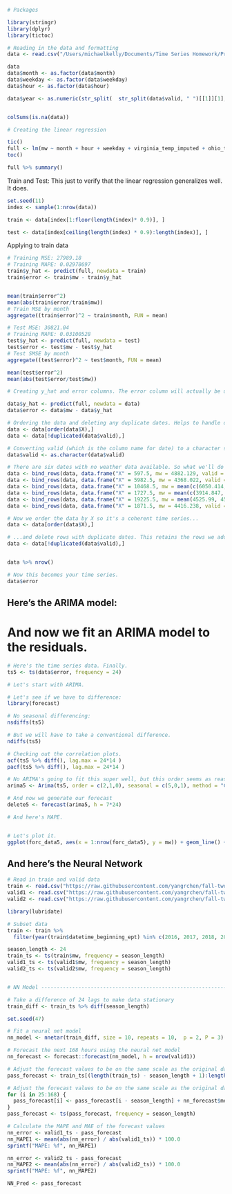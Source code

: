 ```{r}
# Packages

library(stringr)
library(dplyr)
library(tictoc)
```

```{r}

# Reading in the data and formatting
data <- read.csv("/Users/michaelkelly/Documents/Time Series Homework/Project/external_training_data.csv")

data
data$month <- as.factor(data$month)
data$weekday <- as.factor(data$weekday)
data$hour <- as.factor(data$hour)

data$year <- as.numeric(str_split(  str_split(data$valid, " ")[[1]][1], "-" )[[1]][1])


colSums(is.na(data))

```

```{r}


# Creating the linear regression

tic()
full <- lm(mw ~ month + hour + weekday + virginia_temp_imputed + ohio_temp_imputed + mich_temp_imputed + virginia_temp_imputed_lag + ohio_temp_imputed_lag + mich_temp_imputed_lag + hour:temp_virginia + hour:temp_ohio + hour:temp_mich + hour:temp_virginia_lag + hour:temp_ohio_lag + hour:temp_mich_lag + hour:I(temp_virginia^2) + hour:I(temp_ohio^2) + hour:I(temp_mich^2) + hour:I(temp_virginia_lag^2) + hour:I(temp_ohio_lag^2) + hour:I(temp_mich_lag^2) + hour:I(temp_virginia^3) + hour:I(temp_ohio^3) + hour:I(temp_mich^3) + hour:I(temp_virginia_lag^3) + hour:I(temp_ohio_lag^3) + hour:I(temp_mich_lag^3) + temp_virginia + temp_ohio + temp_mich  + temp_virginia_lag + temp_ohio_lag + temp_mich_lag +  I(temp_virginia^2) + I(temp_ohio^2) + I(temp_mich^2) + I(temp_virginia_lag^2) + I(temp_ohio_lag^2) + I(temp_mich_lag^2) + I(temp_virginia^3) + I(temp_ohio^3) + I(temp_mich^3) + I(temp_virginia_lag^3) + I(temp_ohio_lag^3) + I(temp_mich_lag^3) + as.factor(month):temp_virginia + as.factor(month):temp_ohio + as.factor(month):temp_mich + as.factor(month):temp_virginia_lag + as.factor(month):temp_ohio_lag + as.factor(month):temp_mich_lag + as.factor(month):I(temp_virginia^2) + as.factor(month):I(temp_ohio^2) + as.factor(month):I(temp_mich^2) + as.factor(month):I(temp_virginia_lag^2) + as.factor(month):I(temp_ohio_lag^2) + as.factor(month):I(temp_mich_lag^2) + as.factor(month):I(temp_virginia^3) + as.factor(month):I(temp_ohio^3) + as.factor(month):I(temp_mich^3) + as.factor(month):I(temp_virginia_lag^3) + as.factor(month):I(temp_ohio_lag^3) + as.factor(month):I(temp_mich_lag^3), data = data )
toc()

full %>% summary()

```

Train and Test: This just to verify that the linear regression generalizes well. It does.

```{r}
set.seed(11)
index <- sample(1:nrow(data))

train <- data[index[1:floor(length(index)* 0.9)], ]

test <- data[index[ceiling(length(index) * 0.9):length(index)], ]
```

Applying to train data

```{r}


# Training MSE: 27989.18
# Training MAPE: 0.02978697
train$y_hat <- predict(full, newdata = train)
train$error <- train$mw - train$y_hat


mean(train$error^2)
mean(abs(train$error/train$mw))
# Train MSE by month
aggregate((train$error)^2 ~ train$month, FUN = mean)

# Test MSE: 30821.04
# Training MAPE: 0.03100528
test$y_hat <- predict(full, newdata = test)
test$error <- test$mw - test$y_hat
# Test SMSE by month
aggregate((test$error)^2 ~ test$month, FUN = mean)

mean(test$error^2)
mean(abs(test$error/test$mw))
```

```{r}

# Creating y_hat and error columns. The error column will actually be used for modeling.

data$y_hat <- predict(full, newdata = data)
data$error <- data$mw - data$y_hat

# Ordering the data and deleting any duplicate dates. Helps to handle daylight savings.
data <- data[order(data$X),]
data <- data[!duplicated(data$valid),]

# Converting valid (which is the column name for date) to a character so we can rbind.
data$valid <- as.character(data$valid)

# There are six dates with no weather data available. So what we'll do is create a new row with the same date (valid), an X column for sorting, the ACTUAL MW load, and error will be the average of the linear model's errors for the hours before and after the missing data.
data <- bind_rows(data, data.frame("X" = 597.5, mw = 4882.129, valid = "2021-01-25 23:00:00", error = mean(c(-150.0586510, -89.8664190)) ))
data <- bind_rows(data, data.frame("X" = 5982.5, mw = 4368.022, valid = "2021-09-07 11:00:00", error = mean(c(106.15015, 143.70991)) ))
data <- bind_rows(data, data.frame("X" = 10468.5, mw = mean(c(6050.414, 6030.919)), valid = "2022-03-13 02:00:00", error = mean(c(43.65590, 12.91936)) ))
data <- bind_rows(data, data.frame("X" = 1727.5, mw = mean(c(3914.847, 3973.368)), valid = "2021-03-14 02:00:00", error = mean(c(207.9632, 210.7931)) ))
data <- bind_rows(data, data.frame("X" = 19225.5, mw = mean(4525.99, 4538.237), valid = "2023-03-12 02:00:00", error = mean(c(15.628506, 8.155376)) ))
data <- bind_rows(data, data.frame("X" = 1871.5, mw = 4416.238, valid = "2021-03-20 03:00:00", error = mean(c(-29.4918, 27.3371)) ))

# Now we order the data by X so it's a coherent time series...
data <- data[order(data$X),]

# ...and delete rows with duplicate dates. This retains the rows we added above.
data <- data[!duplicated(data$valid),]


data %>% nrow()

# Now this becomes your time series.
data$error

```

## Here's the ARIMA model:

# And now we fit an ARIMA model to the residuals.

```{r}
# Here's the time series data. Finally.
ts5 <- ts(data$error, frequency = 24)

```

```{r}
# Let's start with ARIMA.

# Let's see if we have to difference:
library(forecast)

# No seasonal differencing:
nsdiffs(ts5)

# But we will have to take a conventional difference.
ndiffs(ts5)


```

```{r}
# Checking out the correlation plots.
acf(ts5 %>% diff(), lag.max = 24*14 )
pacf(ts5 %>% diff(), lag.max = 24*14 )

# No ARIMA's going to fit this super well, but this order seems as reasonably as any other.
arima5 <- Arima(ts5, order = c(2,1,0), seasonal = c(5,0,1), method = "CSS")

# And now we generate our forecast
delete5 <- forecast(arima5, h = 7*24) 

# And here's MAPE.


# Let's plot it.
ggplot(forc_data5, aes(x = 1:nrow(forc_data5), y = mw)) + geom_line() + geom_line(aes(x = 1:nrow(forc_data5), y = delete5), color = "red" )
```

## And here's the Neural Network

```{r}

# Read in train and valid data
train <- read.csv("https://raw.githubusercontent.com/yangrchen/fall-two-homework/main/Homework2_TS2/data/clean_train.csv")
valid1 <- read.csv("https://raw.githubusercontent.com/yangrchen/fall-two-homework/main/Homework2_TS2/data/clean_valid.csv")
valid2 <- read.csv("https://raw.githubusercontent.com/yangrchen/fall-two-homework/main/Homework2_TS2/data/clean_valid_2.csv")

library(lubridate)

# Subset data
train <- train %>%
  filter(year(train$datetime_beginning_ept) %in% c(2016, 2017, 2018, 2019, 2021, 2022, 2023))

season_length <- 24
train_ts <- ts(train$mw, frequency = season_length)
valid1_ts <- ts(valid1$mw, frequency = season_length)
valid2_ts <- ts(valid2$mw, frequency = season_length)


# NN Model ----------------------------------------------------------------

# Take a difference of 24 lags to make data stationary
train_diff <- train_ts %>% diff(season_length)

set.seed(47)

# Fit a neural net model
nn_model <- nnetar(train_diff, size = 10, repeats = 10,  p = 2, P = 3)

# Forecast the next 168 hours using the neural net model
nn_forecast <- forecast::forecast(nn_model, h = nrow(valid1))

# Adjust the forecast values to be on the same scale as the original data based off the last season in the training data
pass_forecast <- train_ts[(length(train_ts) - season_length + 1):length(train_ts)] + nn_forecast$mean[1:24]

# Adjust the forecast values to be on the same scale as the original data
for (i in 25:168) {
  pass_forecast[i] <- pass_forecast[i - season_length] + nn_forecast$mean[i]
}
pass_forecast <- ts(pass_forecast, frequency = season_length)

# Calculate the MAPE and MAE of the forecast values
nn_error <- valid1_ts - pass_forecast
nn_MAPE1 <- mean(abs(nn_error) / abs(valid1_ts)) * 100.0
sprintf("MAPE: %f", nn_MAPE1)

nn_error <- valid2_ts - pass_forecast
nn_MAPE2 <- mean(abs(nn_error) / abs(valid2_ts)) * 100.0
sprintf("MAPE: %f", nn_MAPE2)

NN_Pred <- pass_forecast
```
